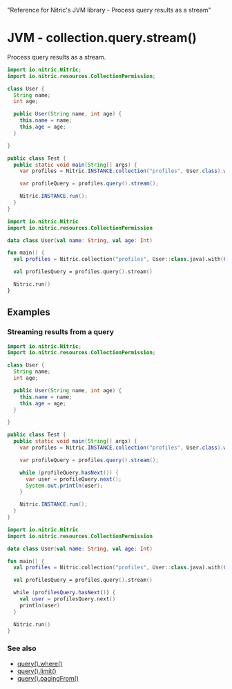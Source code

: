   "Reference for Nitric's JVM library - Process query results as a stream"

# JVM - collection.query.stream()

Process query results as a stream.

<CodeGroup>

```java
import io.nitric.Nitric;
import io.nitric.resources.CollectionPermission;

class User {
  String name;
  int age;

  public User(String name, int age) {
    this.name = name;
    this.age = age;
  }

}

public class Test {
  public static void main(String[] args) {
    var profiles = Nitric.INSTANCE.collection("profiles", User.class).with(CollectionPermission.Read);

    var profileQuery = profiles.query().stream();

    Nitric.INSTANCE.run();
  }
}
```

```kotlin
import io.nitric.Nitric
import io.nitric.resources.CollectionPermission

data class User(val name: String, val age: Int)

fun main() {
  val profiles = Nitric.collection("profiles", User::class.java).with(CollectionPermission.Read)

  val profilesQuery = profiles.query().stream()

  Nitric.run()
}
```

</CodeGroup>

## Examples

### Streaming results from a query

<CodeGroup>

```java
import io.nitric.Nitric;
import io.nitric.resources.CollectionPermission;

class User {
  String name;
  int age;

  public User(String name, int age) {
    this.name = name;
    this.age = age;
  }

}

public class Test {
  public static void main(String[] args) {
    var profiles = Nitric.INSTANCE.collection("profiles", User.class).with(CollectionPermission.Read);

    var profileQuery = profiles.query().stream();

    while (profileQuery.hasNext()) {
      var user = profileQuery.next();
      System.out.println(user);
    }

    Nitric.INSTANCE.run();
  }
}
```

```kotlin
import io.nitric.Nitric
import io.nitric.resources.CollectionPermission

data class User(val name: String, val age: Int)

fun main() {
  val profiles = Nitric.collection("profiles", User::class.java).with(CollectionPermission.Read)

  val profilesQuery = profiles.query().stream()

  while (profilesQuery.hasNext()) {
    val user = profilesQuery.next()
    println(user)
  }

  Nitric.run()
}
```

</CodeGroup>

### See also

- [query().where()](./collection-query-where)
- [query().limit()](./collection-query-limit)
- [query().pagingFrom()](./collection-query-pagingfrom)
